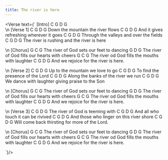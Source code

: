 ```yaml
---
title: The river is here
---
```



<Verse text={`
[Intro]
C   G   D   G  
\n
[Verse 1]
C		 G			  D		G
Down the mountain the river flows
		C		G		D			G
And it gives refreshing wherever it goes
C			G			D		  G
Through the valleys and over the fields
	 C		  G				  D		  G
The river is rushing and the river is here

\n
[Chorus]
	 G					  C		   G
The river of God sets our feet to dancing
	 G						D			G
The river of God fills our hearts with cheers
	 G						C			G
The river od God fills the mouths with laughter
	C	G				D		G
And we rejoice for the river is here.

\n
[Verse 2]
C			G			D	  G
Up to the mountain we love to go
	C		 G			D	 G
To find the presence of the Lord
  C			G			D		G
Along the banks of the river we run
	C			G				D			G
We dance with laughter giving praise to the Son

\n
[Chorus]
	 G					  C		   G
The river of God sets our feet to dancing
	 G						D			G
The river of God fills our hearts with cheers
	 G						C			G
The river od God fills the mouths with laughter
	C	G				D		G
And we rejoice for the river is here.

\n
[Verse 3]
C			 G		D		G
The river of God is teeming with
	C			G		 D		G
And all who touch it can be rivived
	C			G		D			G
And those who linger on this river shore
	  C			G			  D			 G
Will come back thirsting for more of the Lord.

\n
[Chorus]
	 G					  C		   G
The river of God sets our feet to dancing
	 G						D			G
The river of God fills our hearts with cheers
	 G						C			G
The river od God fills the mouths with laughter
	C	G				D		G
And we rejoice for the river is here.

`}/>
